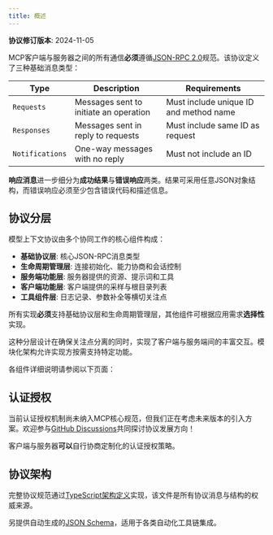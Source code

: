 ```yaml
---
title: 概述
---
```


<Info>**协议修订版本**: 2024-11-05</Info>

MCP客户端与服务器之间的所有通信**必须**遵循[JSON-RPC 2.0](https://www.jsonrpc.org/specification)规范。该协议定义了三种基础消息类型：

| Type            | Description                            | Requirements                           |
| --------------- | -------------------------------------- | -------------------------------------- |
| `Requests`      | Messages sent to initiate an operation | Must include unique ID and method name |
| `Responses`     | Messages sent in reply to requests     | Must include same ID as request        |
| `Notifications` | One-way messages with no reply         | Must not include an ID                 |

**响应消息**进一步细分为**成功结果**与**错误响应**两类。结果可采用任意JSON对象结构，而错误响应必须至少包含错误代码和描述信息。

## 协议分层

模型上下文协议由多个协同工作的核心组件构成：

- **基础协议层**: 核心JSON-RPC消息类型
- **生命周期管理层**: 连接初始化、能力协商和会话控制
- **服务端功能层**: 服务器提供的资源、提示词和工具
- **客户端功能层**: 客户端提供的采样与根目录列表
- **工具组件层**: 日志记录、参数补全等横切关注点

所有实现**必须**支持基础协议层和生命周期管理层，其他组件可根据应用需求**选择性**实现。

这种分层设计在确保关注点分离的同时，实现了客户端与服务端间的丰富交互。模块化架构允许实现方按需支持特定功能。

各组件详细说明请参阅以下页面：
<CardGroup>
  <Card title="Sampling" icon="code" href="/specification/2024-11-05/client/sampling" />
</CardGroup>

## 认证授权

当前认证授权机制尚未纳入MCP核心规范，但我们正在考虑未来版本的引入方案。欢迎参与[GitHub Discussions](https://github.com/modelcontextprotocol/specification/discussions)共同探讨协议发展方向！

客户端与服务器**可以**自行协商定制化的认证授权策略。

## 协议架构

完整协议规范通过[TypeScript架构定义](http://github.com/modelcontextprotocol/specification/tree/main/schema/2024-11-05/schema.ts)实现，该文件是所有协议消息与结构的权威来源。

另提供自动生成的[JSON Schema](http://github.com/modelcontextprotocol/specification/tree/main/schema/2024-11-05/schema.json)，适用于各类自动化工具链集成。